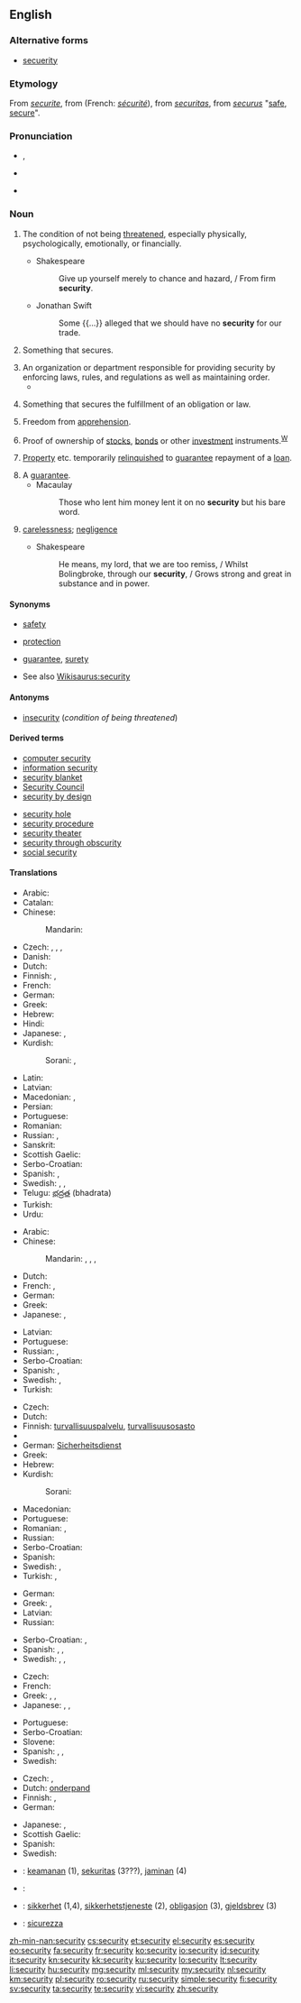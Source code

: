 ==English==
{{wikipedia}}

===Alternative forms===
* [[secuerity]] {{qualifier|chiefly obsolete}}

===Etymology===
From {{etyl|enm|en}} ''[[securite]]'', from {{etyl|fro|en}} (French: ''[[sécurité]]''), from {{etyl|la|en}} ''[[securitas]]'', from {{etyl|la|en}} ''[[securus]]'' "[[safe]], [[secure]]".

===Pronunciation===
* {{a|RP}} {{IPA|/sɪˈkjʊəɹəti/|/sɪˈkjɔːɹəti/}}, {{X-SAMPA|/sI"kjU@r\@ti/|/sI"kjO:r\@ti/}}
* {{a|US}} {{IPA|/səˈkjɔɹ.ɪˌti/|[səˈkjɔɹ.ɪˌɾi]|/səˈkjʊɹ.ɪˌti/|[səˈkjʊɹ.ɪˌɾi]}}
* {{audio|En-us-security.ogg|Audio (US)}}

===Noun===
{{en-noun|securit|ies|-}}

# {{uncountable}} The condition of not being [[threaten]]ed, especially physically, psychologically, emotionally, or financially.
#* Shakespeare
#*: Give up yourself merely to chance and hazard, / From firm '''security'''.
#* Jonathan Swift
#*: Some {{...}} alleged that we should have no '''security''' for our trade.
# {{countable}} Something that secures.
# An organization or department responsible for providing security by enforcing laws, rules, and regulations as well as maintaining order.
#* {{quote-magazine|date=2012-12-14
|author=Simon Jenkins|authorlink=Simon Jenkins
|title=We mustn't overreact to North Korea boys' toys
|volume=188|issue=2|page=23
|date=2012-12-21
|magazine=[[w:The Guardian Weekly|The Guardian Weekly]]
|url=http://www.guardian.co.uk/commentisfree/2012/dec/14/north-korea-boys-toys-threat-reaction
|passage=The threat of terrorism to the British lies in the overreaction to it of British governments. Each one in turn clicks up the ratchet of surveillance, intrusion and '''security'''. Each one diminishes liberty.}}
# {{legal}} Something that secures the fulfillment of an obligation or law.
# {{legal}} Freedom from [[apprehension]].
# {{finance}} Proof of ownership of [[stock]]s, [[bond]]s or other [[investment]] instruments.<sup>[[W:Security (finance)|W]]</sup>
# {{finance}} [[property|Property]] etc. temporarily [[relinquish]]ed to [[guarantee]] repayment of a [[loan]].
# A [[guarantee]].
#* Macaulay
#*: Those who lent him money lent it on no '''security''' but his bare word.
# {{obsolete}} [[carelessness]]; [[negligence]]
#* Shakespeare
#*: He means, my lord, that we are too remiss, / Whilst Bolingbroke, through our '''security''', / Grows strong and great in substance and in power.

====Synonyms====
* {{sense|condition of not being threatened}} [[safety]]
* {{sense|something that secures}} [[protection]]
* {{sense|something that secures the fulfillment of an obligation}} [[guarantee]], [[surety]]
* See also [[Wikisaurus:security]]

====Antonyms====
* [[insecurity]] (''condition of being threatened'')

====Derived terms====
{{der-top}}
* [[computer security]]
* [[information security]]
* [[security blanket]]
* [[Security Council]]
* [[security by design]]
{{der-mid}}
* [[security hole]]
* [[security procedure]]
* [[security theater]]
* [[security through obscurity]]
* [[social security]]
{{der-bottom}}

====Translations====
{{trans-top|condition of not being threatened}}
* Arabic: {{t-|ar|أمن|m|tr=ʾamn|sc=Arab}}
* Catalan: {{t+|ca|seguretat|f}}
* Chinese:
*: Mandarin: {{t|cmn|安全|tr=ānquán|sc=Hani}}
* Czech: {{t+|cs|bezpečí|n}}, {{t-|cs|bezpečnost|f}}, {{t-|cs|jistota|f}}, {{t-|cs|zajištění|n}}
* Danish: {{t-|da|sikkerhed|c}}
* Dutch: {{t+|nl|veiligheid|f}}
* Finnish: {{t+|fi|turvallisuus}}, {{t+|fi|turva}}
* French: {{t+|fr|sécurité|f}}
* German: {{t+|de|Sicherheit|f}}
* Greek: {{t+|el|ασφάλεια|f|tr=asfáleia}}
* Hebrew: {{t+|he|ביטחון|m|tr=bitakhón}}
* Hindi: {{t-|hi|सुरक्षा|tr=surakṣā|sc=Deva}}
* Japanese: {{t+|ja|安全|tr=あんぜん, anzen}}, {{t+|ja|セキュリティー|tr=sekyuritī|sc=Jpan}}
* Kurdish:
*: Sorani: {{t+|ku|ئه‌مانه‌ت|sc=ku-Arab}}, {{t+|ku|ئاشتی|sc=ku-Arab}}
{{trans-mid}}
* Latin: {{t+|la|securitas}}
* Latvian: {{t-|lv|drošība|f}}
* Macedonian: {{t-|mk|безбедност|f|tr=bézbednost}}, {{t-|mk|сигурност|f|tr=sígurnost}}
* Persian: {{t+|fa|امنیت|tr=amniyat}}
* Portuguese: {{t+|pt|segurança|f}}
* Romanian: {{t+|ro|securitate|f}}
* Russian: {{t+|ru|безопасность|f|tr=bezopásnostʹ}}, {{t+|ru|надёжность|f|tr=nadjóžnostʹ}}
* Sanskrit: {{t-|sa|सुरक्षा|tr=surakṣā|sc=Deva}}
* Scottish Gaelic: {{t-|gd|tèarainteachd|f}}
* Serbo-Croatian: {{t-|sh|sigurnost|f}}
* Spanish: {{t+|es|seguridad|f}}, {{t+|es|confianza}}
* Swedish: {{t+|sv|säkerhet|c}}, {{t+|sv|trygghet|c}}, {{t+|sv|trygghetskänsla|c}}
* Telugu: [[భద్రత]] (bhadrata)
* Turkish: {{t-|tr|güvenlilik}}
* Urdu: {{t-|ur|زامن|tr=zāman|sc=ur-Arab}}
{{trans-bottom}}

{{trans-top|something that secures}}
* Arabic: {{t-|ar|حماية|f|tr=ḥimāya|sc=Arab}}
* Chinese:
*: Mandarin: {{t|cmn|保護|sc=Hani}}, {{t|cmn|保护|tr=bǎohù|sc=Hani}}, {{t|cmn|保衛|sc=Hani}}, {{t|cmn|保卫|tr=bǎowèi|sc=Hani}}
* Dutch: {{t+|nl|beveiliging|f}}
* French: {{t+|fr|sécurité|f}}, {{t+|fr|sécurisant|m}}
* German: {{t+|de|Sicherheit|f}}
* Greek: {{t+|el|ασφάλεια|f|tr=asfáleia}}
* Japanese: {{t+|ja|保護|tr=ほご, hogo}}, {{t+|ja|セキュリティー|tr=sekyuritī|sc=Jpan}}
{{trans-mid}}
* Latvian: {{t-|lv|drošība|f}}
* Portuguese: {{t+|pt|segurança|f}}
* Russian: {{t+|ru|защита|f|tr=zaščíta}}, {{t+|ru|гарантия|f|tr=garántija}}
* Serbo-Croatian: {{t-|sh|zaštita|f}}
* Spanish: {{t+|es|seguridad|f}}, {{t+|es|garantía}}
* Swedish: {{t+|sv|skydd|n}}, {{t+|sv|säkerhetsåtgärd|c}}
* Turkish: {{t-|tr|güvenlilik}}
{{trans-bottom}}

{{trans-top|organization or department responsible for providing security}}
* Czech: {{t-|cs|ostraha|f}}
* Dutch: {{t+|nl|veiligheidsdienst|m}}
* Finnish: [[turvallisuuspalvelu]], [[turvallisuusosasto]]
* {{trreq|Georgian}}
* German: [[Sicherheitsdienst]] {{m}}
* Greek: {{t+|el|ασφάλεια|f|tr=asfáleia|sc=Grek}}
* Hebrew: {{t+|he|ביטחון|m|tr=bitakhón}}
* Kurdish:
*: Sorani: {{t+|ku|ئاسایش|sc=ku-Arab}}
{{trans-mid}}
* Macedonian: {{t-|mk|обезбедување|n|tr=obezbedúvanje}}
* Portuguese: {{t+|pt|segurança|f}}
* Romanian: {{t-|ro|siguranță}}, {{t+|ro|securitate}}
* Russian: {{t-|ru|служба безопасности|f|tr=slúžba bezopásnosti}}
* Serbo-Croatian: {{t-|sh|osiguranje|n}}
* Spanish: {{t+|es|seguridad|f}}
* Swedish: {{t-|sv|säkerhetstjänst|c}}, {{t-|sv|vaktbolag|c}}
* Turkish: {{t-|tr|güvenlik güçleri}}, {{t+|tr|emniyet}}
{{trans-bottom}}

{{trans-top|something that secures the fulfillment of an obligation}}
* German: {{t+|de|Sicherheit|f}}
* Greek: {{t+|el|εχέγγυο|n|tr=ekhégio}}, {{t+|el|εγγύηση|f|tr=egí'isi}}
* Latvian: {{t-|lv|drošība|f}}
* Russian: {{t+|ru|гарантия|f|tr=garántija}}
{{trans-mid}}
* Serbo-Croatian: {{t-|sh|jamstvo|n}}, {{t-|sh|garancija|f}}
* Spanish: {{t+|es|garantía}}, {{t+|es|prenda}}, {{t+|es|respaldo}}
* Swedish: {{t+|sv|borgen|c}}, {{t+|sv|garanti|c}}, {{t+|sv|säkerhet|c}}
{{trans-bottom}}

{{trans-top|finance: proof of ownership}}
* Czech: {{t-|cs|cenný papír|m}}
* French: {{t+|fr|titre|m}}
* Greek: {{t+|el|αξιόγραφο|n|tr=aksiógrafo}},  {{t+|el|αξία|f|tr=aksía}},  {{t+|el|χρηματόγραφο|n|tr=khrimatógrafo}}
* Japanese: {{t+|ja|担保|tr=tanpo}}, {{t+|ja|抵当|tr=teitō}}, {{t+|ja|保証|tr=hoshō}}
{{trans-mid}}
* Portuguese: {{t+|pt|garantia|f}}
* Serbo-Croatian: {{t-|sh|vrijednosni papir|m}}
* Slovene: {{t-|sl|vrednostni papir|m}}
* Spanish: {{t+|es|certificado}}, {{t+|es|documento}}, {{t-|es|título de propiedad|m}}
* Swedish: {{t-|sv|värdepapper|n}}
{{trans-bottom}}

{{trans-top|finance: property temporarily relinquished}}
* Czech: {{t-|cs|zástava|f}}, {{t-|cs|záruka|f}}
* Dutch: [[onderpand]] {{n}}
* Finnish: {{t-|fi|takaus}}, {{t+|fi|pantti}}
* German: {{t+|de|Sicherheit|f}}
{{trans-mid}}
* Japanese: {{t+|ja|証券|tr=shōken}}, {{t+|ja|有価証券|tr=yūka shōken}}
* Scottish Gaelic: {{t-|gd|urras|m}}
* Spanish: {{t+|es|prenda|f}}
* Swedish: {{t+|sv|säkerhet|c}}
{{trans-bottom}}

{{checktrans-top}}
* {{ttbc|id}}: [[keamanan]] (1), [[sekuritas]] (3???), [[jaminan]] (4)
* {{ttbc|ga}}: {{t-|ga|slándáil|f}}
{{trans-mid}}
* {{ttbc|no}}: [[sikkerhet]] {{m}} (1,4), [[sikkerhetstjeneste]] {{m}} (2), [[obligasjon]] {{m}} (3), [[gjeldsbrev]] {{n}} (3)
* {{ttbc|it}}: [[sicurezza]] {{f}}
{{trans-bottom}}

[[zh-min-nan:security]]
[[cs:security]]
[[et:security]]
[[el:security]]
[[es:security]]
[[eo:security]]
[[fa:security]]
[[fr:security]]
[[ko:security]]
[[io:security]]
[[id:security]]
[[it:security]]
[[kn:security]]
[[kk:security]]
[[ku:security]]
[[lo:security]]
[[lt:security]]
[[li:security]]
[[hu:security]]
[[mg:security]]
[[ml:security]]
[[my:security]]
[[nl:security]]
[[km:security]]
[[pl:security]]
[[ro:security]]
[[ru:security]]
[[simple:security]]
[[fi:security]]
[[sv:security]]
[[ta:security]]
[[te:security]]
[[vi:security]]
[[zh:security]]